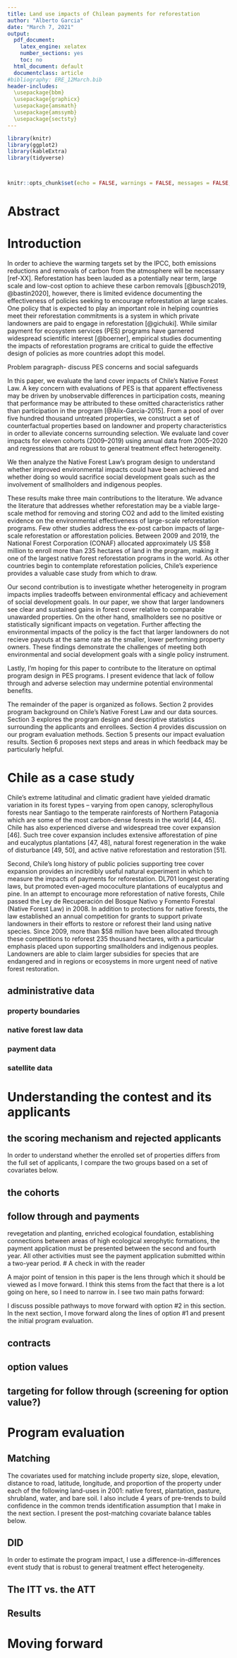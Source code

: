 ```yaml
---
title: Land use impacts of Chilean payments for reforestation
author: "Alberto Garcia"
date: "March 7, 2021"
output:
  pdf_document:
    latex_engine: xelatex
    number_sections: yes
    toc: no
  html_document: default
  documentclass: article
#bibliography: ERE_12March.bib
header-includes: 
  \usepackage{bbm}  
  \usepackage{graphicx}
  \usepackage{amsmath}
  \usepackage{amssymb}
  \usepackage{sectsty}
---
```


\sectionfont{\fontsize{11}{11}\selectfont}
\subsectionfont{\fontsize{11}{11}\selectfont}

```r
library(knitr)
library(ggplot2)
library(kableExtra)
library(tidyverse)



knitr::opts_chunk$set(echo = FALSE, warnings = FALSE, messages = FALSE, out.width="49%", fig.align = "center")
```
# Abstract {-}


# Introduction

In order to achieve the warming targets set by the IPCC, both emissions reductions and removals of carbon from the atmosphere will be necessary [ref-XX]. Reforestation has been lauded as a potentially near term, large scale and low-cost option to achieve these carbon removals [@busch2019, @bastin2020], however, there is limited evidence documenting the effectiveness of policies seeking to encourage reforestation at large scales. One policy that is expected to play an important role in helping countries meet their reforestation commitments is a system in which private landowners are paid to engage in reforestation [@gichuki]. While similar payment for ecosystem services (PES) programs have garnered widespread scientific interest [@boerner], empirical studies documenting the impacts of reforestation programs are critical to guide the effective design of policies as more countries adopt this model. 

Problem paragraph- discuss PES concerns and social safeguards

In this paper, we evaluate the land cover impacts of Chile’s Native Forest Law. A key concern with evaluations of PES is that apparent effectiveness may be driven by unobservable differences in participation costs, meaning that performance may be attributed to these omitted characteristics rather than participation in the program [@Alix-Garcia-2015]. From a pool of over five hundred thousand untreated properties, we construct a set of counterfactual properties based on landowner and property characteristics in order to alleviate concerns surrounding selection. We evaluate land cover impacts for eleven cohorts (2009–2019) using annual data from 2005–2020 and regressions that are robust to general treatment effect heterogeneity. 

We then analyze the Native Forest Law’s program design to understand whether improved environmental impacts could have been achieved and whether doing so would sacrifice social development goals such as the involvement of smallholders and indigenous peoples. 

These results make three main contributions to the literature. We advance the literature that addresses whether reforestation may be a viable large-scale method for removing and storing CO2 and add to the limited existing evidence on the environmental effectiveness of large-scale reforestation programs. Few other studies address the ex-post carbon impacts of large-scale reforestation or afforestation policies. Between 2009 and 2019, the National Forest Corporation (CONAF) allocated approximately US $58 million to enroll more than 235 hectares of land in the program, making it one of the largest native forest reforestation programs in the world. As other countries begin to contemplate reforestation policies, Chile’s experience provides a valuable case study from which to draw. 

Our second contribution is to investigate whether heterogeneity in program impacts implies tradeoffs between environmental efficacy and achievement of social development goals. In our paper, we show that larger landowners see clear and sustained gains in forest cover relative to comparable unawarded properties. On the other hand, smallholders see no positive or statistically significant impacts on vegetation. Further affecting the environmental impacts of the policy is the fact that larger landowners do not recieve payouts at the same rate as the smaller, lower performing property owners. These findings demonstrate the challenges of meeting both environmental and social development goals with a single policy instrument. 

Lastly, I'm hoping for this paper to contribute to the literature on optimal program design in PES programs. I present evidence that lack of follow through and adverse selection may undermine potential environmental benefits. 

The remainder of the paper is organized as follows. Section 2 provides program background on Chile’s Native Forest Law and our data sources. Section 3 explores the program design and descriptive statistics surrounding the applicants and enrollees. Section 4 provides discussion on our program evaluation methods. Section 5 presents our impact evaluation results. Section 6 proposes next steps and areas in which feedback may be particularly helpful. 

# Chile as a case study

Chile’s extreme latitudinal and climatic gradient have yielded dramatic variation in its forest types – varying from open canopy, sclerophyllous forests near Santiago to the temperate rainforests of Northern Patagonia which are some of the most carbon-dense forests in the world [44, 45]. Chile has also experienced diverse and widespread tree cover expansion [46]. Such tree cover expansion includes extensive afforestation of pine and eucalyptus plantations [47, 48], natural forest regeneration in the wake of disturbance [49, 50], and active native reforestation and restoration [51]. 

Second, Chile’s long history of public policies supporting tree cover expansion provides an incredibly useful natural experiment in which to measure the impacts of payments for reforestation. DL701 longest operating laws, but promoted even-aged mococulture plantations of eucalyptus and pine. In an attempt to encourage more reforestation of native forests, Chile passed the Ley de Recuperación del Bosque Nativo y Fomento Forestal (Native Forest Law) in 2008. In addition to protections for native forests, the law established an annual competition for grants to support private landowners in their efforts to restore or reforest their land using native species. Since 2009, more than $58 million have been allocated through these competitions to reforest 235 thousand hectares, with a particular emphasis placed upon supporting smallholders and indigenous peoples. Landowners are able to claim larger subsidies for species that are endangered and in regions or ecosystems in more urgent need of native forest restoration. 

## administrative data

### property boundaries

### native forest law data

### payment data

### satellite data

# Understanding the contest and its applicants

## the scoring mechanism and rejected applicants

In order to understand whether the enrolled set of properties differs from the full set of applicants, I compare the two groups based on a set of covariates below. 

## the cohorts

## follow through and payments
revegetation and planting, enriched ecological foundation, establishing connections between areas of high ecological xerophytic formations, the payment application must be presented between the second and fourth year. All other activities must see the payment application submitted within a two-year period. 
# A check in with the reader

A major point of tension in this paper is the lens through which it should be viewed as I move forward. I think this stems from the fact that there is a lot going on here, so I need to narrow in. I see two main paths forward: 
\begin{enumerate}
\item \textbf{the difficulty of targeting for multiple program objectives: environmental effectiveness and meeting social development goals:} the program sought to balance efficiency and equity outcomes by targeting smallholders and indigenous communities. If those payments were non-additional, the program could be viwed almost as a cash transfer. In that case, it would be interesting to learn about the foregone environmental benefits from the targeting scheme. This path relies on obtaining convincing treatment effect estimates. 

\item \textbf{optimal program design:} Reforestation may provide an interesting lens through which to explore optimal program design, and this setting has several interesting design components. 
\end{enumerate}

I discuss possible pathways to move forward with option \#2 in this section. In the next section, I move forward along the lines of option \#1 and present the initial program evaluation. 

## contracts

## option values

## targeting for follow through (screening for option value?)

# Program evaluation

## Matching

The covariates used for matching include property size, slope, elevation, distance to road, latitude, longitude, and proportion of the property under each of the following land-uses in 2001: native forest, plantation, pasture, shrubland, water, and bare soil. I also include 4 years of pre-trends to build confidence in the common trends identification assumption that I make in the next section. I present the post-matching covariate balance tables below. 

## DID

In order to estimate the program impact, I use a difference-in-differences event study that is robust to general treatment effect heterogeneity. 

## The ITT vs. the ATT

## Results

# Moving forward
